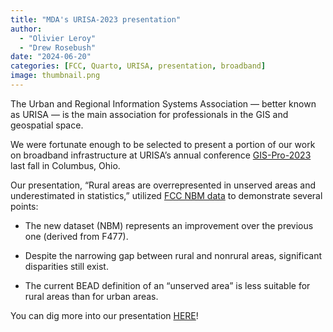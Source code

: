 ```yaml
---
title: "MDA's URISA-2023 presentation"
author: 
  - "Olivier Leroy"
  - "Drew Rosebush"
date: "2024-06-20"
categories: [FCC, Quarto, URISA, presentation, broadband]
image: thumbnail.png
---
```


The Urban and Regional Information Systems Association — better known as URISA — is the main association for professionals in the GIS and geospatial space.


We were fortunate enough to be selected to present a portion of our work on broadband infrastructure at URISA’s annual conference [GIS-Pro-2023](https://gispro2023.sched.com/) last fall in Columbus, Ohio.

Our presentation, “Rural areas are overrepresented in unserved areas and underestimated in statistics,” utilized [FCC NBM data](https://broadbandmap.fcc.gov/home) to demonstrate several points:

- The new dataset (NBM) represents an improvement over the previous one (derived from F477).

- Despite the narrowing gap between rural and nonrural areas, significant disparities still exist.

- The current BEAD definition of an “unserved area” is less suitable for rural areas than for urban areas.


You can dig more into our presentation [HERE](https://ruralinnovation.github.io/conf_URISA_2023/#/title-slide)!


